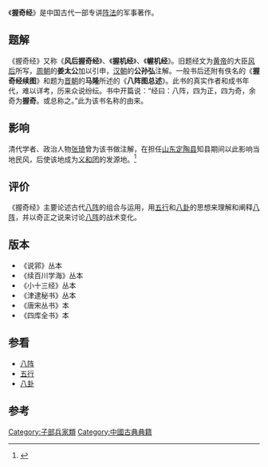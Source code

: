 《'''握奇经'''》是中国古代一部专讲[[阵法|阵法]]的军事著作。

==题解==

《握奇经》又称《'''风后握奇经'''》、《'''握机经'''》、《'''幄机经'''》。旧题经文为[[黄帝|黄帝]]的大臣[[风后|风后]]所写，[[周朝|周朝]]的'''姜太公'''加以引申，[[汉朝|汉朝]]的'''公孙弘'''注解。一般书后还附有佚名的《'''握奇经续图'''》和题为[[晋朝|晋朝]]的'''马隆'''所述的《'''八阵图总述'''》。此书的真实作者和成书年代，难以详考，历来众说纷纭。书中开篇说：“经曰：八阵，四为正，四为奇，余奇为'''握奇'''。或总称之。”此为该书名称的由来。

==影响==
清代学者、政治人物[[张琦_(嘉庆举人)|张琦]]曾为该书做注解，在担任[[山东|山东]][[定陶县|定陶县]]知县期间以此影响当地民风，后使该地成为[[义和团|义和团]]的发源地。<ref name=wfs>{{cite book |author1=王汎森 |title=中国近代思想学术的谱系 |date=2018-02 |publisher=上海三联书店 |location=中国上海 |isbn=9787542661081|page=69}}</ref>

==评价==

《握奇经》主要论述古代[[八阵|八阵]]的组合与运用，用[[五行|五行]]和[[八卦|八卦]]的思想来理解和阐释[[八阵|八阵]]，并以奇正之说来讨论[[八阵|八阵]]的战术变化。

==版本==

*《说郛》丛本
*《续百川学海》丛本
*《小十三经》丛本
*《津逮秘书》丛本
*《唐宋丛书》本
*《四库全书》本

==参看==

*[[八阵|八阵]]
*[[五行|五行]]
*[[八卦|八卦]]

==参考==
{{reflist}}
{{Wikisource}}

[[Category:子部兵家類|Category:子部兵家類]]
[[Category:中國古典典籍|Category:中國古典典籍]]